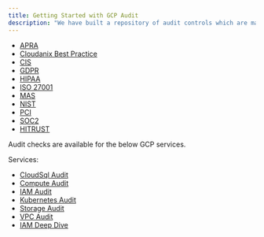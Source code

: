 ```yaml
---
title: Getting Started with GCP Audit
description: "We have built a repository of audit controls which are mapped against several industry compliance standards. These compliance standards are:"
---
```



- [APRA](https://www.cloudanix.com/framework/apra)
- [Cloudanix Best Practice](https://www.cloudanix.com/framework/cbp)
- [CIS](https://www.cloudanix.com/framework/cis)
- [GDPR](https://www.cloudanix.com/framework/gdpr)
- [HIPAA](https://www.cloudanix.com/framework/hipaa)
- [ISO 27001](https://www.cloudanix.com/framework/iso27001)
- [MAS](https://www.cloudanix.com/framework/mas)
- [NIST](https://www.cloudanix.com/framework/nist)
- [PCI](https://www.cloudanix.com/framework/pcidss)
- [SOC2](https://www.cloudanix.com/framework/soc2)
- [HITRUST](https://www.cloudanix.com/framework/hitrust)


Audit checks are available for the below GCP services.

Services:

- [CloudSql Audit](gcpsqlmonitoring)
- [Compute Audit](gcpcomputemonitoring)
- [IAM Audit](gcpiamcompliance)
- [Kubernetes Audit](gcpkubemonitoring)
- [Storage Audit](gcpstoragemonitoring)
- [VPC Audit](gcpvpcmonitoring)
- [IAM Deep Dive](iamdeepdive)